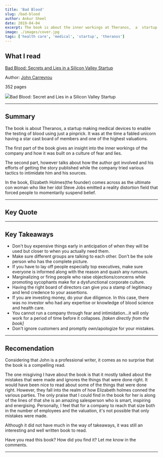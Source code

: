 ```yaml
---
title: 'Bad Blood'
slug: /bad-blood
author: Ankur Sheel
date: 2019-04-04
excerpt: The book is about the inner workings at Theranos,  a  startup making medical devices to enable the testing of blood using just a pinprick.
image: ./images/cover.jpg
tags: ['health care', 'medical', 'startup', 'theranos']
---
```



## What I read

[Bad Blood: Secrets and Lies in a Silicon Valley Startup](https://www.amazon.com/Bad-Blood-Secrets-Silicon-Startup/dp/152473165X)

Author: [John Carreyrou](https://en.wikipedia.org/wiki/John_Carreyrou)

352 pages

![](./images/cover.jpg)Bad Blood: Secret and Lies in a Silicon Valley Startup

---

## Summary

The book is about Theranos, a startup making medical devices to enable the testing of blood using just a pinprick. It was at the time a fabled unicorn having a star cast board of members and one of the highest valuations.

The first part of the book gives an insight into the inner workings of the company and how it was built on a culture of fear and lies.

The second part, however talks about how the author got involved and his efforts of getting the story published while the company tried various tactics to intimidate him and his sources.

In the book, Elizabeth Holmes(the founder) comes across as the ultimate con woman who like her idol Steve Jobs emitted a reality distortion field that forced people to momentarily suspend belief.

---

## Key Quote

<Quote
    quote="
    This is what happens when you work to change things. First they think you're crazy, then they fight you, and then all of a sudden you change the world."
    author="Elizabeth Holmes"
/>

---

## Key Takeaways

-   Don't buy expensive things early in anticipation of when they will be used but closer to when you actually need them.
-   Make sure different groups are talking to each other. Don't be the sole person who has the complete picture.
-   If you have to lay off people especially top executives, make sure everyone is informed along with the reason and quash any rumours.
-   Marginalizing or firing people who raise objections/concerns while promoting sycophants make for a dysfunctional corporate culture.
-   Having the right board of directors can give you a stamp of legitimacy and lend credence to your assertions.
-   If you are investing money, do your due diligence. In this case, there was no investor who had any expertise or knowledge of blood science and health care.
-   You cannot run a company through fear and intimidation...it will only work for a period of time before it collapses. _[taken directly from the book]_
-   Don't ignore customers and promptly own/apologize for your mistakes.

---

## Recomendation

Considering that John is a professional writer, it comes as no surprise that the book is a compelling read.

The one misgiving I have about the book is that it mostly talked about the mistakes that were made and ignores the things that were done right. It would have been nice to read about some of the things that were done right. However, they fall into the realm of how Elizabeth holmes conned the various parties. The only praise that I could find in the book for her is along of the lines of that she is an amazing salesperson who is smart, inspiring and energising. Personally, I feel that for a company to reach that size both in the number of employees and the valuation, it's not possible that only mistakes were made.

Although it did not have much in the way of takeaways, it was still an interesting and well written book to read.

Have you read this book? How did you find it? Let me know in the comments.

---
